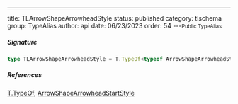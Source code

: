 ---
title: TLArrowShapeArrowheadStyle
status: published
category: tlschema
group: TypeAlias
author: api
date: 06/23/2023
order: 54
---<Small>Public TypeAlias</Small>




##### Signature


```ts
type TLArrowShapeArrowheadStyle = T.TypeOf<typeof ArrowShapeArrowheadStartStyle>
```

##### References

[T.TypeOf](/gen/validate/TypeOf-type), [ArrowShapeArrowheadStartStyle](/gen/tlschema/ArrowShapeArrowheadStartStyle-var)

